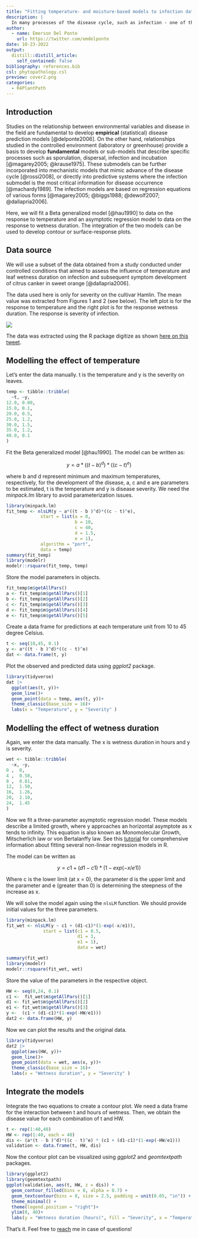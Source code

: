 ```yaml
---
title: "Fitting temperature- and moisture-based models to infection data using R"
description: |
  In many processes of the disease cycle, such as infection - one of the most critical components for disease forecasting - the interaction between temperature and the duration of moisture determine the amount of succesful infection sites and resulting disease severity. This post shows how to fit, in R language, a form of the Analytis Beta model to infection data as a function of temperature and an asymptotic regression model to infection as a function of moisture duration. 
author:
  - name: Emerson Del Ponte
    url: https://twitter.com/emdelponte
date: 10-23-2022
output:
  distill::distill_article:
    self_contained: false
bibliography: references.bib
csl: phytopathology.csl
preview: cover2.png
categories:
  - R4PlantPath
---
```


## Introduction

Studies on the relationship between environmental variables and disease in the field are fundamental to develop **empirical** (statistical) disease prediction models [@delponte2006]. On the other hand, relationships studied in the controlled environment (laboratory or greenhouse) provide a basis to develop **fundamental** models or sub-models that describe specific processes such as sporulation, dispersal, infection and incubation [@magarey2005; @krause1975]. These submodels can be further incorporated into mechanistic models that mimic advance of the disease cycle [@rossi2008], or directly into predictive systems where the infection submodel is the most critical information for disease occurrence [@machardy1989]. The infection models are based on regression equations of various forms [@magarey2005; @biggs1988; @dewolf2007; @dallapria2006].

Here, we will fit a Beta generalized model [@hau1990] to data on the response to temperature and an asymptotic regression model to data on the response to wetness duration. The integration of the two models can be used to develop contour or surface-response plots.

## Data source

We will use a subset of the data obtained from a study conducted under controlled conditions that aimed to assess the influence of temperature and leaf wetness duration on infection and subsequent symptom development of citrus canker in sweet orange [@dallapria2006].

The data used here is only for severity on the cultivar Hamlin. The mean value was extracted from Figures 1 and 2 (see below). The left plot is for the response to temperature and the right plot is for the response wetness duration. The response is severity of infection.

![](wet_temp.png)

The data was extracted using the R package digitize as shown [here on this tweet](https://twitter.com/edelponte/status/1580320409794539520?s=20&t=KqjJPmwzFVKm8Gu7Ss-P6A).

## Modelling the effect of temperature

Let's enter the data manually. t is the temperature and y is the severity on leaves.

```r
temp <- tibble::tribble(
  ~t, ~y,
12.0, 0.00,
15.0, 0.1,
20.0, 0.5,
25.0, 1.2,
30.0, 1.5,
35.0, 1.2,
40.0, 0.1
)

```

Fit the Beta generalized model [@hau1990]. The model can be written as:

$$
y = a*((t - b )^d)*((c - t)^e)
$$

where b and d represent minimum and maximum temperatures, respectively, for the development of the disease, a, c and e are parameters to be estimated, t is the temperature and y is disease severity. We need the *minpack.lm* library to avoid parameterization issues.

```r
library(minpack.lm)
fit_temp <- nlsLM(y ~ a*((t - b )^d)*((c - t)^e),
             start = list(a = 0,
                          b = 10, 
                          c = 40, 
                          d = 1.5, 
                          e = 1),
             algorithm = "port",
             data = temp)
summary(fit_temp)
library(modelr)
modelr::rsquare(fit_temp, temp)
```

Store the model parameters in objects.

```r
fit_temp$m$getAllPars()
a <- fit_temp$m$getAllPars()[1]
b <- fit_temp$m$getAllPars()[2]
c <- fit_temp$m$getAllPars()[3]
d <- fit_temp$m$getAllPars()[4]
e <- fit_temp$m$getAllPars()[5]
```

Create a data frame for predictions at each temperature unit from 10 to 45 degree Celsius.

```r
t <- seq(10,45, 0.1)
y <- a*((t - b )^d)*((c - t)^e)
dat <- data.frame(t, y)
```

Plot the observed and predicted data using *ggplot2* package.

```r
library(tidyverse)
dat |> 
  ggplot(aes(t, y))+
  geom_line()+
  geom_point(data = temp, aes(t, y))+
  theme_classic(base_size = 16)+
  labs(x = "Temperature", y = "Severity" )

```

## Modelling the effect of wetness duration

Again, we enter the data manually. The x is wetness duration in hours and y is severity.

```r
wet <- tibble::tribble(
  ~x, ~y,
0 ,  0,
4 ,  0.50,
8 ,  0.81,
12,  1.50,
16,  1.26,
20,  2.10,
24,  1.45
)

```

Now we fit a three-parameter asymptotic regression model. These models describe a limited growth, where y approaches an horizontal asymptote as x tends to infinity. This equation is also known as Monomolecular Growth, Mitscherlich law or von Bertalanffy law. See this [tutorial](https://www.statforbiology.com/nonlinearregression/usefulequations) for comprehensive information about fitting several non-linear regression models in R.

The model can be written as

$$
y = c1 + (d1-c1)*(1-exp(-x/e1)) 
$$

Where c is the lower limit (at x = 0), the parameter d is the upper limit and the parameter and e (greater than 0) is determining the steepness of the increase as x.

We will solve the model again using the `nlsLM` function. We should provide initial values for the three parameters.

```r
library(minpack.lm)
fit_wet <- nlsLM(y ~ c1 + (d1-c1)*(1-exp(-x/e1)), 
              start = list(c1 = 0.5,
                           d1 = 3,
                           e1 = 1),
                           data = wet)

summary(fit_wet)
library(modelr)
modelr::rsquare(fit_wet, wet)
```

Store the value of the parameters in the respective object.

```r
HW <- seq(0,24, 0.1)
c1 <-  fit_wet$m$getAllPars()[1]
d1 <- fit_wet$m$getAllPars()[2]
e1 <- fit_wet$m$getAllPars()[3]
y <-  (c1 + (d1-c1)*(1-exp(-HW/e1)))
dat2 <- data.frame(HW, y)
```

Now we can plot the results and the original data.

```r
library(tidyverse)
dat2 |> 
  ggplot(aes(HW, y))+
  geom_line()+
  geom_point(data = wet, aes(x, y))+
  theme_classic(base_size = 16)+
  labs(x = "Wetness duration", y = "Severity" )

```

## Integrate the models

Integrate the two equations to create a contour plot. We need a data frame for the interaction between t and hours of wetness. Then, we obtain the disease value for each combination of t and HW.

```r
t <- rep(1:40,40)
HW <- rep(1:40, each = 40)
dis <- (a*(t - b )^d)*((c - t)^e) * (c1 + (d1-c1)*(1-exp(-HW/e1)))
validation <- data.frame(t, HW, dis)
```

Now the contour plot can be visualized using *ggplot2* and *geomtextpath* packages.

```r
library(ggplot2)
library(geomtextpath)
ggplot(validation, aes(t, HW, z = dis)) + 
  geom_contour_filled(bins = 8, alpha = 0.7) + 
  geom_textcontour(bins = 8, size = 2.5, padding = unit(0.05, "in")) + 
  theme_minimal() +
  theme(legend.position = "right")+
  ylim(0, 40)+
  labs(y = "Wetness duration (hours)", fill = "Severity", x = "Temperature (Celcius)")
```

That's it. Feel free to [reach](mailto: delponte@ufv.br) me in case of questions!
